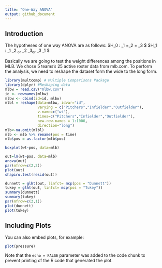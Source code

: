 ```yaml
---
title: "One-Way ANOVA"
output: github_document
---
```


## Introduction

The hypotheses of one way ANOVA are as follows:
$H_0 : \mu_1 =\mu_2 = \mu_3 $
$H_1 : \mu_1 \neq \mu_2 ~or~ \mu_2 \neq \mu_3~or~ \mu_3 \neq \mu_1 $

Basically we are going to test the weight differences among the positions in MLB. We chose 5 teams's 25 active roster data from mlb.com. To perform the analysis, we need to reshape the dataset form the wide to the long form.

```r
library(multcomp) # Multiple Comparisons Package
library(dplyr) #Reshaping data
mlbw = read.csv("mlbw.csv")
id <- rownames(mlbw)
mlbw <- cbind(id=id, mlbw)
mlbl = reshape(data=mlbw, idvar="id",
               varying = c("Pitchers","Infielder","Outfielder"),
               v.name=c("wt"),
               times=c("Pitchers","Infielder","Outfielder"),
               new.row.names = 1:1000,
               direction="long")
mlb<-na.omit(mlbl)
mlb <- mlb %>% rename(pos = time)
mlb$pos = as.factor(mlb$pos)
```

```r
boxplot(wt~pos, data=mlb)

out=lm(wt~pos, data=mlb)
anova(out)
par(mfrow=c(2,2))
plot(out)
shapiro.test(resid(out))

dunnett = glht(out, linfct= mcp(pos = "Dunnett"))
tukey = glht(out, linfct= mcp(pos = "Tukey"))
summary(dunnett)
summary(tukey)
par(mfrow=c(2,1))
plot(dunnett)
plot(tukey)
```

## Including Plots

You can also embed plots, for example:

```r
plot(pressure)
```

Note that the `echo = FALSE` parameter was added to the code chunk to prevent printing of the R code that generated the plot.

